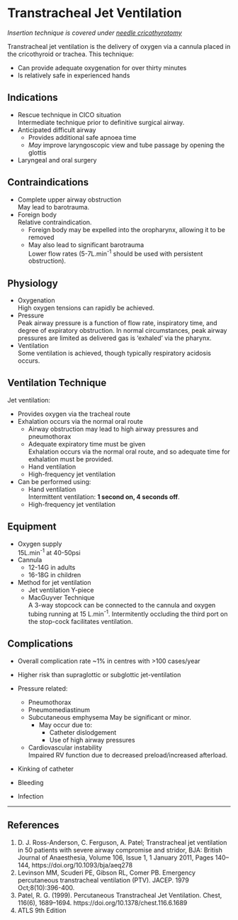 # Transtracheal Jet Ventilation


*Insertion technique is covered under [needle cricothyrotomy](procedures/needle-cricothyrotomy.md)*

Transtracheal jet ventilation is the delivery of oxygen via a cannula placed in the cricothyroid or trachea. This technique:

* Can provide adequate oxygenation for over thirty minutes
* Is relatively safe in experienced hands

## Indications

* Rescue technique in CICO situation  
Intermediate technique prior to definitive surgical airway.
* Anticipated difficult airway
	* Provides additional safe apnoea time
	* *May* improve laryngoscopic view and tube passage by opening the glottis
* Laryngeal and oral surgery

## Contraindications

* Complete upper airway obstruction  
May lead to barotrauma.
* Foreign body  
Relative contraindication.
	* Foreign body may be expelled into the oropharynx, allowing it to be removed
	* May also lead to significant barotrauma  
	Lower flow rates (5-7L.min^-1^ should be used with persistent obstruction).


## Physiology

* Oxygenation  
High oxygen tensions can rapidly be achieved.
* Pressure  
Peak airway pressure is a function of flow rate, inspiratory time, and degree of expiratory obstruction. In normal circumstances, peak airway pressures are limited as delivered gas is 'exhaled' via the pharynx.
* Ventilation  
Some ventilation is achieved, though typically respiratory acidosis occurs.

## Ventilation Technique

Jet ventilation:

* Provides oxygen via the tracheal route
* Exhalation occurs via the normal oral route
	* Airway obstruction may lead to high airway pressures and pneumothorax
	* Adequate expiratory time must be given  
	Exhalation occurs via the normal oral route, and so adequate time for exhalation must be provided.
	* Hand ventilation
	* High-frequency jet ventilation
* Can be performed using:
	* Hand ventilation  
	Intermittent ventilation: **1 second on, 4 seconds off**.
	* High-frequency jet ventilation

## Equipment

* Oxygen supply  
15L.min^-1^ at 40-50psi
* Cannula  
	* 12-14G in adults
	* 16-18G in children
* Method for jet ventilation
	* Jet ventilation Y-piece
	* MacGuyver Technique  
	A 3-way stopcock can be connected to the cannula and oxygen tubing running at 15 L.min^-1^. Intermitently occluding the third port on the stop-cock facilitates ventilation.

## Complications

* Overall complication rate ~1% in centres with >100 cases/year
* Higher risk than supraglottic or subglottic jet-ventilation

* Pressure related:
	* Pneumothorax
	* Pneumomediastinum
	* Subcutaneous emphysema
	May be significant or minor.
		* May occur due to:
			* Catheter dislodgement
			* Use of high airway pressures
	* Cardiovascular instability  
	Impaired RV function due to decreased preload/increased afterload.
* Kinking of catheter
* Bleeding
* Infection


---


## References

1. D. J. Ross-Anderson, C. Ferguson, A. Patel; Transtracheal jet ventilation in 50 patients with severe airway compromise and stridor, BJA: British Journal of Anaesthesia, Volume 106, Issue 1, 1 January 2011, Pages 140–144, https://doi.org/10.1093/bja/aeq278
2. Levinson MM, Scuderi PE, Gibson RL, Comer PB. Emergency percutaneous transtracheal ventilation (PTV). JACEP. 1979 Oct;8(10):396-400.
3. Patel, R. G. (1999). Percutaneous Transtracheal Jet Ventilation. Chest, 116(6), 1689–1694. https://doi.org/10.1378/chest.116.6.1689
4. ATLS 9th Edition